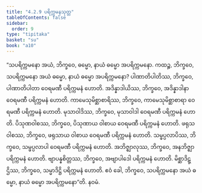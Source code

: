 ```yaml
---
title: "4.2.9 ပရိက္ကမနသုတ္တ"
tableOfContents: false
sidebar:
  order: 9
type: "tipitaka"
basket: "su"
book: "a10"
---
```



<DynamicBreadcrumb />

<Division number="175" book="a10" e="ch" v="17" p="471">

<Paragraph number="1251" book="a10">
“သပရိက္ကမနော အယံ, ဘိက္ခဝေ, ဓမ္မော, နာယံ ဓမ္မော အပရိက္ကမနော. ကထဉ္စ, ဘိက္ခဝေ, သပရိက္ကမနော အယံ ဓမ္မော, နာယံ ဓမ္မော အပရိက္ကမနော? ပါဏာတိပါတိဿ, ဘိက္ခဝေ, ပါဏာတိပါတာ ဝေရမဏီ ပရိက္ကမနံ ဟောတိ. အဒိန္နာဒါယိဿ, ဘိက္ခဝေ, အဒိန္နာဒါနာ ဝေရမဏီ ပရိက္ကမနံ ဟောတိ. ကာမေသုမိစ္ဆာစာရိဿ, ဘိက္ခဝေ, ကာမေသုမိစ္ဆာစာရာ ဝေရမဏီ ပရိက္ကမနံ ဟောတိ. မုသာဝါဒိဿ, ဘိက္ခဝေ, မုသာဝါဒါ ဝေရမဏီ ပရိက္ကမနံ ဟောတိ. ပိသုဏဝါစဿ, ဘိက္ခဝေ, ပိသုဏာယ ဝါစာယ ဝေရမဏီ ပရိက္ကမနံ ဟောတိ. ဖရုသဝါစဿ, ဘိက္ခဝေ, ဖရုသာယ ဝါစာယ ဝေရမဏီ ပရိက္ကမနံ ဟောတိ. သမ္ဖပ္ပလာပိဿ, ဘိက္ခဝေ, သမ္ဖပ္ပလာပါ ဝေရမဏီ ပရိက္ကမနံ ဟောတိ. အဘိဇ္ဈာလုဿ, ဘိက္ခဝေ, အနဘိဇ္ဈာ ပရိက္ကမနံ ဟောတိ. ဗျာပန္နစိတ္တဿ, ဘိက္ခဝေ, အဗျာပါဒေါ ပရိက္ကမနံ ဟောတိ. မိစ္ဆာဒိဋ္ဌိဿ, ဘိက္ခဝေ, သမ္မာဒိဋ္ဌိ ပရိက္ကမနံ ဟောတိ. ဧဝံ ခေါ, ဘိက္ခဝေ, သပရိက္ကမနော အယံ ဓမ္မော, နာယံ ဓမ္မော အပရိက္ကမနော”တိ.

</Paragraph>
</Division>

<Paragraph number="1252" type="center" book="a10">
နဝမံ.
</Paragraph>